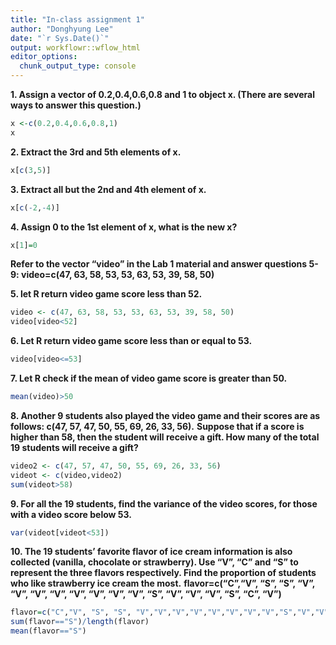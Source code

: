 ```yaml
---
title: "In-class assignment 1"
author: "Donghyung Lee"
date: "`r Sys.Date()`"
output: workflowr::wflow_html
editor_options:
  chunk_output_type: console
---
```


**1. Assign a vector of 0.2,0.4,0.6,0.8 and 1 to object x. (There are several ways to answer this question.)**
```r
x <-c(0.2,0.4,0.6,0.8,1)
x
```

**2. Extract the 3rd and 5th elements of x.**
```r
x[c(3,5)]
```

**3. Extract all but the 2nd and 4th element of x.**
```r
x[c(-2,-4)]
```

**4. Assign 0 to the 1st element of x, what is the new x?**
```r
x[1]=0
```

**Refer to the vector “video” in the Lab 1 material and answer questions 5-9: video=c(47, 63, 58, 53, 53, 63, 53, 39, 58, 50)**

**5. let R return video game score less than 52.**
```r
video <- c(47, 63, 58, 53, 53, 63, 53, 39, 58, 50)
video[video<52]
```

**6. Let R return video game score less than or equal to 53.**
```r
video[video<=53]
```

**7. Let R check if the mean of video game score is greater than 50.**
```r
mean(video)>50
```

**8. Another 9 students also played the video game and their scores are as follows: c(47, 57, 47, 50, 55, 69, 26, 33, 56).**
**Suppose that if a score is higher than 58, then the student will receive a gift. How many of the total 19 students will receive a gift?**
```r
video2 <- c(47, 57, 47, 50, 55, 69, 26, 33, 56)
videot <- c(video,video2)
sum(videot>58)
```

**9. For all the 19 students, find the variance of the video scores, for those with a video score below 53.**
```r
var(videot[videot<53])
```

**10. The 19 students’ favorite flavor of ice cream information is also collected (vanilla, chocolate or strawberry). Use “V”, “C” and “S” to represent the three flavors respectively. Find the proportion of students who like strawberry ice cream the most.**
**flavor=c(“C”,“V”, “S”, “S”, “V”, “V”, “V”, “V”, “V”, “V”, “V”, “V”, “S”, “V”, “V”, “V”, “S”, “C”, “V”)**
```r
flavor=c("C","V", "S", "S", "V","V","V","V","V","V","V","V","S","V","V","V","S","C","V")
sum(flavor=="S")/length(flavor)
mean(flavor=="S")

```
